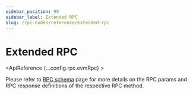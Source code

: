 ```yaml
---
sidebar_position: 99
sidebar_label: Extended RPC
slug: /rpc-nodes/reference/extended-rpc
---
```



# Extended RPC


<NodeBanner />

<ApiReference {...config.rpc.evmRpc} >
<Admonition type="info" title="Note">

<p>
Please refer to <a href="/rpc-nodes/reference/evm-rpc-schema">RPC schema</a> page for more details on the RPC params and RPC response definitions of the respective RPC method. 
</p>
</Admonition>
</ApiReference>
